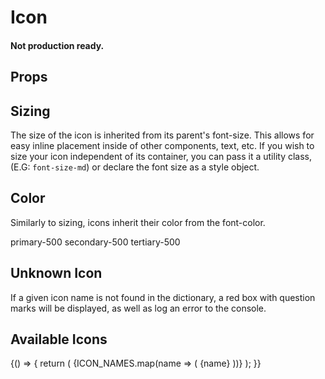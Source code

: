 
<Meta title="Components/Icon" component={Icon} />

# Icon

#### Not production ready.

<Canvas isExpanded>
  <Icon name="star" />
</Canvas>

## Props

<ArgsTable of={Icon} />

## Sizing

The size of the icon is inherited from its parent's font-size. This allows for easy inline placement inside of other components, text, etc.
If you wish to size your icon independent of its container, you can pass it a utility class, (E.G: `font-size-md`) or declare the font
size as a style object.

<Canvas>
  <Story name="size">
    <Box direction="row" childGap="xs">
      <Box fontSize="2xs">
        <Icon name="star" />
      </Box>
      <Box fontSize="xs">
        <Icon name="star" />
      </Box>
      <Box fontSize="sm">
        <Icon name="star" />
      </Box>
      <Box fontSize="md">
        <Icon name="star" />
      </Box>
      <Box fontSize="lg">
        <Icon name="star" />
      </Box>
      <Box fontSize="xl">
        <Icon name="star" />
      </Box>
      <Box fontSize="2xl">
        <Icon name="star" />
      </Box>
      <Box fontSize="3xl">
        <Icon name="star" />
      </Box>
      <Box fontSize="4xl">
        <Icon name="star" />
      </Box>
      <Box fontSize="5xl">
        <Icon name="star" />
      </Box>
    </Box>
  </Story>
</Canvas>

## Color

Similarly to sizing, icons inherit their color from the font-color.

<Canvas>
  <Story name="color">
    <Box as="p" alignItems="center" direction="row" childGap="xs" color="primary-500">
      <Icon name="star" /> primary-500
    </Box>
    <Box as="p" alignItems="center" direction="row" childGap="xs" color="secondary-500">
      <Icon name="star" /> secondary-500
    </Box>
    <Box as="p" alignItems="center" direction="row" childGap="xs" color="tertiary-500">
      <Icon name="star" /> tertiary-500
    </Box>
  </Story>
</Canvas>

## Unknown Icon

If a given icon name is not found in the dictionary, a red box with question marks will be displayed, as well as log an error to the console.

<Canvas>
  <Story name="unknown icon">
    <Icon name="does-not-exist" className="font-size-2xl" />
  </Story>
</Canvas>

## Available Icons

<Canvas>
  <Story name="all icons">
    {() => {
      return (
        <Box
          style={{
            display: 'grid',
            gridTemplateColumns: 'repeat(auto-fill,minmax(6rem,1fr))',
            gridAutoRows: '6rem',
            gap: '1rem',
          }}
        >
          {ICON_NAMES.map(name => (
            <Box
              key={name}
              fontSize="lg"
              textAlign="center"
              alignItems="center"
              justifyContent="center"
              childGap="sm"
            >
              <Icon className="neutral-500" name={name} />
              <Box as="p" color="grey-500" fontSize="sm">
                {name}
              </Box>
            </Box>
          ))}
        </Box>
      );
    }}
  </Story>
</Canvas>
